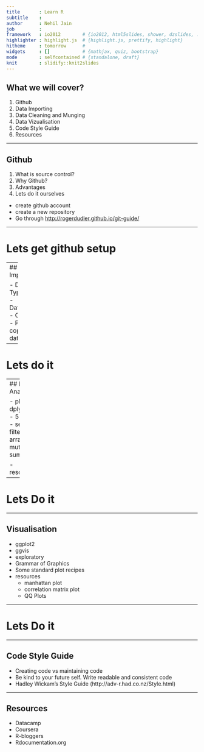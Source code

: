 ```yaml
---
title       : Learn R
subtitle    : 
author      : Nehil Jain
job         : 
framework   : io2012        # {io2012, html5slides, shower, dzslides, ...}
highlighter : highlight.js  # {highlight.js, prettify, highlight}
hitheme     : tomorrow      # 
widgets     : []            # {mathjax, quiz, bootstrap}
mode        : selfcontained # {standalone, draft}
knit        : slidify::knit2slides
---
```


## What we will cover?

1. Github
2. Data Importing
3. Data Cleaning and Munging
4. Data Vizualisation 
5. Code Style Guide
6. Resources

---

## Github
1. What is source control?
2. Why Github?
3. Advantages
4. Lets do it ourselves
  - create github account
  - create a new repository
  - Go through [http://rogerdudler.github.io/git-guide/](http://rogerdudler.github.io/git-guide/)


---


# Lets get github setup


---
## Data Importing

- Data Types in R
- Data.Table
- Caveats
- Prevent copying data


---

# Lets do it

--- 
## Data Analysis

- plyr
- dplyr
- Tbl
- 5 verbs
  - select
  - filter
  - arrange
  - mutate
  - summarise
  
- resources

---

# Lets Do it


---

## Visualisation

- ggplot2
- ggvis
- exploratory
- Grammar of Graphics
- Some standard plot recipes
- resources
  - manhattan plot
  - correlation matrix plot
  - QQ Plots



---

# Lets Do it

---

## Code Style Guide

- Creating code vs maintaining code
- Be kind to your future self. Write readable and consistent code
- Hadley Wickam's Style Guide (http://adv-r.had.co.nz/Style.html)

----

## Resources

- Datacamp
- Coursera
- R-bloggers
- Rdocumentation.org





